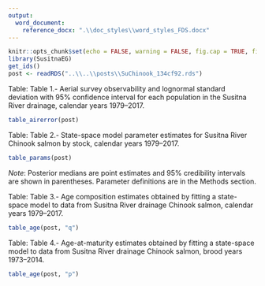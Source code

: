 ```yaml
---
output: 
  word_document:
    reference_docx: ".\\doc_styles\\word_styles_FDS.docx"
---
```


```r
knitr::opts_chunk$set(echo = FALSE, warning = FALSE, fig.cap = TRUE, fig.align = 'center')
library(SusitnaEG)
get_ids()
post <- readRDS("..\\..\\posts\\SuChinook_134cf92.rds")
```


Table: Table 1.- Aerial survey observability and lognormal standard deviation with 95% confidence interval for each population in the Susitna River drainage, calendar years 1979--2017.
```r
table_airerror(post)
``` 

Table: Table 2.- State-space model parameter estimates for Susitna River Chinook salmon by stock, calendar years 1979--2017. 
```r
table_params(post)
```
  
*Note*: Posterior medians are point estimates and 95% credibility intervals are shown in parentheses. Parameter definitions are in the Methods section.
  
Table: Table 3.- Age composition estimates obtained by fitting a state-space model to data from Susitna River drainage Chinook salmon, calendar years 1979--2017.
```r
table_age(post, "q")
```

Table: Table 4.- Age-at-maturity estimates obtained by fitting a state-space model to data from Susitna River drainage Chinook salmon, brood years 1973--2014.
```r
table_age(post, "p")
```
